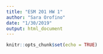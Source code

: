 ```yaml
---
title: "ESM 201 HW 1"
author: "Sara Orofino"
date: "1/30/2019"
output: html_document
---
```


```r
knitr::opts_chunk$set(echo = TRUE)
```

